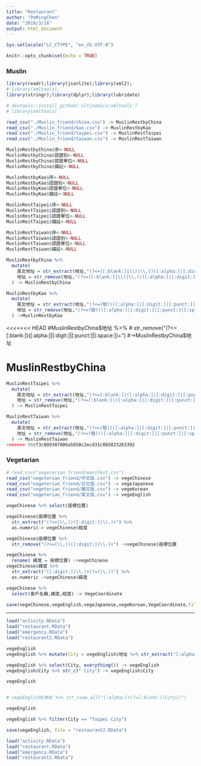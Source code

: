 ```yaml
---
title: "Restaurant"
author: "PoMingChen"
date: "2019/3/16"
output: html_document
---
```


```r
Sys.setlocale("LC_CTYPE", "en_US.UTF-8")
```
```r
knitr::opts_chunk$set(echo = TRUE)
```

### Muslin

```r
library(readr);library(jsonlite);library(xml2);
# library(xmltools);
library(stringr);library(dplyr);library(lubridate)

# devtools::install_github('ultinomics/xmltools')
# library(xmltools)
```

```r
read_csv("./Muslin_friend/china.csv") -> MuslinRestbyChina
read_csv("./Muslin_friend/kao.csv") -> MuslinRestbyKao
read.csv("./Muslin_friend/taipei.csv") -> MuslinRestTaipei
read.csv("./Muslin_friend/taiwan.csv") -> MuslinRestTaiwan
```

```r

MuslinRestbyChina$序<-NULL
MuslinRestbyChina$認證別<-NULL
MuslinRestbyChina$認證單位<-NULL
MuslinRestbyChina$備註<-NULL

MuslinRestbyKao$序<-NULL
MuslinRestbyKao$認證別<-NULL
MuslinRestbyKao$認證單位<-NULL
MuslinRestbyKao$備註<-NULL

MuslinRestTaipei$序<-NULL
MuslinRestTaipei$認證別<-NULL
MuslinRestTaipei$認證單位<-NULL
MuslinRestTaipei$備註<-NULL

MuslinRestTaiwan$序<-NULL
MuslinRestTaiwan$認證別<-NULL
MuslinRestTaiwan$認證單位<-NULL
MuslinRestTaiwan$備註<-NULL

```

```r
MuslinRestbyChina %>%
  mutate(
    英文地址 = str_extract(地址,"(?<=([:blank:]|\\)|\\,))([:alpha:]|[:digit:]|[:punct:]|[:space:])+"),
    地址 = str_remove(地址,"(?<=([:blank:]|\\)|\\,))([:alpha:]|[:digit:]|[:punct:]|[:space:])+")
  ) -> MuslinRestbyChina

```

```r
MuslinRestbyKao %>%
  mutate(
    英文地址 = str_extract(地址,"(?<=(號))([:alpha:]|[:digit:]|[:punct:]|[:space:])+"),
    地址 = str_remove(地址,"(?<=(號))([:alpha:]|[:digit:]|[:punct:]|[:space:])+")
  ) ->MuslinRestbyKao
```

<<<<<<< HEAD
#MuslinRestbyChina$地址 %>%
#  str_remove("(?<=[:blank:])([:alpha:]|[:digit:]|[:punct:]|[:space:])+") #->MuslinRestbyChina$地址

MuslinRestbyChina
=======
```r
MuslinRestTaipei %>%
  mutate(
    英文地址 = str_extract(地址,"(?<=[:blank:])([:alpha:]|[:digit:]|[:punct:]|[:space:])+"),
    地址 = str_remove(地址,"(?<=[:blank:])([:alpha:]|[:digit:]|[:punct:]|[:space:])+")
  ) -> MuslinRestTaipei
```

```r
MuslinRestTaiwan %>%
  mutate(
    英文地址 = str_extract(地址,"(?<=(號))([:alpha:]|[:digit:]|[:punct:]|[:space:])+"),
    地址 = str_remove(地址,"(?<=(號))([:alpha:]|[:digit:]|[:punct:]|[:space:])+")
  ) -> MuslinRestTaiwan
>>>>>>> 98cf3c889307886a5058c2ecd31c0b5023263392
```


### Vegetarian
```r
# read_csv("vegeterian_friend/manifest.csv")
read_csv("vegeterian_friend/中文版.csv") -> vegeChinese
read_csv("vegeterian_friend/日文版.csv") -> vegeJapanese
read_csv("vegeterian_friend/韓文版.csv") -> vegeKorean
read_csv("vegeterian_friend/英文版.csv") -> vegeEnglish

vegeChinese %>% select(座標位置)
```

```r
vegeChinese$座標位置 %>% 
  str_extract("(?<=(\\,))([:digit:]|\\.)+") %>% 
  as.numeric-> vegeChinese$經度

vegeChinese$座標位置 %>% 
  str_remove("(?<=(\\,))([:digit:]|\\.)+") ->vegeChinese$座標位置

vegeChinese %>%
  rename( 緯度 = 座標位置) ->vegeChinese
vegeChinese$緯度 %>%
  str_extract("([:digit:]|\\.)+(?=(\\,))") %>%
  as.numeric ->vegeChinese$緯度
```

```r
vegeChinese %>%
  select(客戶名稱,緯度,經度) -> VegeCoordinate
```

```r
save(vegeChinese,vegeEnglish,vegeJapanese,vegeKorean,VegeCoordinate,file = "restaurant.RData")
```

---

```r
load("activity.RData")
load("restaurant.RData")
load("emergency.RData")
load("restaurant2.RData")
```


```r

vegeEnglish
vegeEnglish %>% mutate(City = vegeEnglish$地址 %>% str_extract("[:alpha:]+(?=[:blank:](City))")) -> vegeEnglish

vegeEnglish %>% select(City, everything()) -> vegeEnglish 
vegeEnglish$City %>% str_c(" City") -> vegeEnglish$City

vegeEnglish


# vegeEnglish$地址 %>% str_view_all("[:alpha:]+(?=[:blank:](City))")

vegeEnglish

vegeEnglish %>% filter(City == "Taipei City")

save(vegeEnglish, file = "restaurant2.RData")

```

```r
load("activity.RData")
load("restaurant.RData")
load("emergency.RData")
load("restaurant2.RData")
```

```r

```

